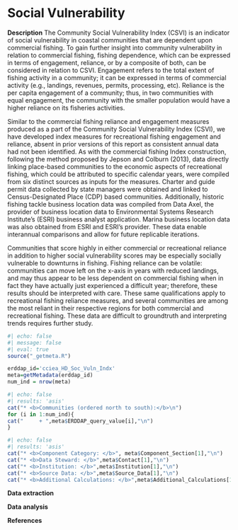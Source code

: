 # Social Vulnerability

**Description** The Community Social Vulnerability Index (CSVI) is an indicator of social vulnerability in coastal communities that are dependent upon commercial fishing. To gain further insight into community vulnerability in relation to commercial fishing, fishing dependence, which can be expressed in terms of engagement, reliance, or by a composite of both, can be considered in relation to CSVI. Engagement refers to the total extent of fishing activity in a community; it can be expressed in terms of commercial activity (e.g., landings, revenues, permits, processing, etc). Reliance is the per capita engagement of a community; thus, in two communities with equal engagement, the community with the smaller population would have a higher reliance on its fisheries activities.

Similar to the commercial fishing reliance and engagement measures produced as a part of the Community Social Vulnerability Index (CSVI), we have developed index measures for recreational fishing engagement and reliance, absent in prior versions of this report as consistent annual data had not been identified. As with the commercial fishing Index construction, following the method proposed by Jepson and Colburn (2013), data directly linking place-based communities to the economic aspects of recreational fishing, which could be attributed to specific calendar years, were compiled from six distinct sources as inputs for the measures. Charter and guide permit data collected by state managers were obtained and linked to Census-Designated Place (CDP) based communities. Additionally, historic fishing tackle business location data was compiled from Data Axel, the provider of business location data to Environmental Systems Research Institute’s (ESRI) business analyst application. Marina business location data was also obtained from ESRI and ESRI’s provider. These data enable interannual comparisons and allow for future replicable iterations.

Communities that score highly in either commercial or recreational reliance in addition to higher social vulnerability scores may be especially socially vulnerable to downturns in fishing. Fishing reliance can be volatile: communities can move left on the x-axis in years with reduced landings, and may thus appear to be less dependent on commercial fishing when in fact they have actually just experienced a difficult year; therefore, these results should be interpreted with care. These same qualifications apply to recreational fishing reliance measures, and several communities are among the most reliant in their respective regions for both commercial and recreational fishing. These data are difficult to groundtruth and interpreting trends requires further study.

```r
#| echo: false
#| message: false
#| eval: true
source("_getmeta.R")

erddap_id='cciea_HD_Soc_Vuln_Indx'
meta=getMetadata(erddap_id)
num_ind = nrow(meta)
```


```r
#| echo: false
#| results: 'asis'
cat("* <b>Communities (ordered north to south):</b>\n")
for (i in 1:num_ind){
cat("     + ",meta$ERDDAP_query_value[i],"\n")
}
```

```r
#| echo: false
#| results: 'asis'
cat("* <b>Component Category: </b>", meta$Component_Section[1],"\n")
cat("* <b>Data Steward: </b>",meta$Contact[1],"\n")
cat("* <b>Institution: </b>",meta$Institution[1],"\n")
cat("* <b>Source Data: </b>",meta$Source_Data[1],"\n")
cat("* <b>Additional Calculations: </b>",meta$Additional_Calculations[1],"\n")
```
**Data extraction**

**Data analysis**

**References**
